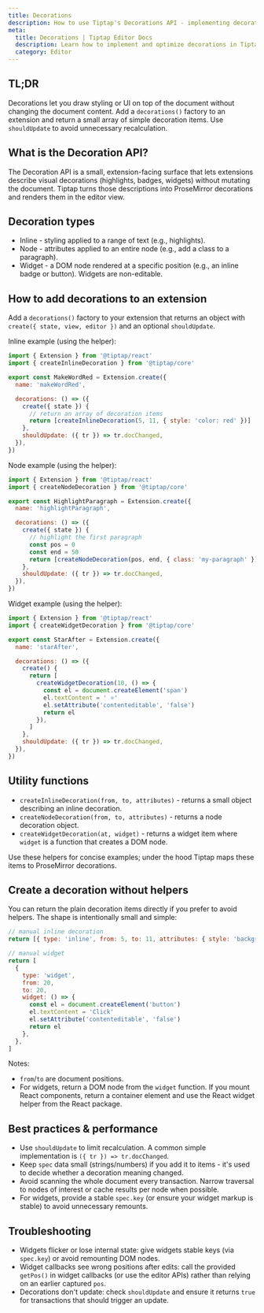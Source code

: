 ```yaml
---
title: Decorations
description: How to use Tiptap's Decorations API - implementing decorations in extensions, decoration types, and performance tips.
meta:
  title: Decorations | Tiptap Editor Docs
  description: Learn how to implement and optimize decorations in Tiptap extensions.
  category: Editor
---
```


## TL;DR

Decorations let you draw styling or UI on top of the document without changing the document content. Add a `decorations()` factory to an extension and return a small array of simple decoration items. Use `shouldUpdate` to avoid unnecessary recalculation.

## What is the Decoration API?

The Decoration API is a small, extension-facing surface that lets extensions describe visual decorations (highlights, badges, widgets) without mutating the document. Tiptap turns those descriptions into ProseMirror decorations and renders them in the editor view.

## Decoration types 

- Inline - styling applied to a range of text (e.g., highlights).
- Node - attributes applied to an entire node (e.g., add a class to a paragraph).
- Widget - a DOM node rendered at a specific position (e.g., an inline badge or button). Widgets are non-editable.

## How to add decorations to an extension

Add a `decorations()` factory to your extension that returns an object with `create({ state, view, editor })` and an optional `shouldUpdate`.

Inline example (using the helper):

```js
import { Extension } from '@tiptap/react'
import { createInlineDecoration } from '@tiptap/core'

export const MakeWordRed = Extension.create({
  name: 'makeWordRed',

  decorations: () => ({
    create({ state }) {
      // return an array of decoration items
      return [createInlineDecoration(5, 11, { style: 'color: red' })]
    },
    shouldUpdate: ({ tr }) => tr.docChanged,
  }),
})
```

Node example (using the helper):

```js
import { Extension } from '@tiptap/react'
import { createNodeDecoration } from '@tiptap/core'

export const HighlightParagraph = Extension.create({
  name: 'highlightParagraph',

  decorations: () => ({
    create({ state }) {
      // highlight the first paragraph
      const pos = 0
      const end = 50
      return [createNodeDecoration(pos, end, { class: 'my-paragraph' })]
    },
    shouldUpdate: ({ tr }) => tr.docChanged,
  }),
})
```

Widget example (using the helper):

```js
import { Extension } from '@tiptap/react'
import { createWidgetDecoration } from '@tiptap/core'

export const StarAfter = Extension.create({
  name: 'starAfter',

  decorations: () => ({
    create() {
      return [
        createWidgetDecoration(10, () => {
          const el = document.createElement('span')
          el.textContent = ' ⭐'
          el.setAttribute('contenteditable', 'false')
          return el
        }),
      ]
    },
    shouldUpdate: ({ tr }) => tr.docChanged,
  }),
})
```

## Utility functions

- `createInlineDecoration(from, to, attributes)` - returns a small object describing an inline decoration.
- `createNodeDecoration(from, to, attributes)` - returns a node decoration object.
- `createWidgetDecoration(at, widget)` - returns a widget item where `widget` is a function that creates a DOM node.

Use these helpers for concise examples; under the hood Tiptap maps these items to ProseMirror decorations.

## Create a decoration without helpers

You can return the plain decoration items directly if you prefer to avoid helpers. The shape is intentionally small and simple:

```js
// manual inline decoration
return [{ type: 'inline', from: 5, to: 11, attributes: { style: 'background: yellow' } }]

// manual widget
return [
  {
    type: 'widget',
    from: 20,
    to: 20,
    widget: () => {
      const el = document.createElement('button')
      el.textContent = 'Click'
      el.setAttribute('contenteditable', 'false')
      return el
    },
  },
]
```

Notes:

- `from`/`to` are document positions.
- For widgets, return a DOM node from the `widget` function. If you mount React components, return a container element and use the React widget helper from the React package.

## Best practices & performance

- Use `shouldUpdate` to limit recalculation. A common simple implementation is `({ tr }) => tr.docChanged`.
- Keep `spec` data small (strings/numbers) if you add it to items - it's used to decide whether a decoration meaning changed.
- Avoid scanning the whole document every transaction. Narrow traversal to nodes of interest or cache results per node when possible.
- For widgets, provide a stable `spec.key` (or ensure your widget markup is stable) to avoid unnecessary remounts.

## Troubleshooting

- Widgets flicker or lose internal state: give widgets stable keys (via `spec.key`) or avoid remounting DOM nodes.
- Widget callbacks see wrong positions after edits: call the provided `getPos()` in widget callbacks (or use the editor APIs) rather than relying on an earlier captured `pos`.
- Decorations don't update: check `shouldUpdate` and ensure it returns `true` for transactions that should trigger an update.


